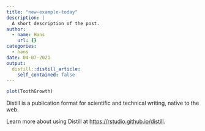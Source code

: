 ```yaml
---
title: "new-example-today"
description: |
  A short description of the post.
author:
  - name: Hans
    url: {}
categories:
  - hans
date: 04-07-2021
output:
  distill::distill_article:
    self_contained: false
---
```


```r
plot(ToothGrowth)
```

Distill is a publication format for scientific and technical writing, native to the web.

Learn more about using Distill at <https://rstudio.github.io/distill>.


